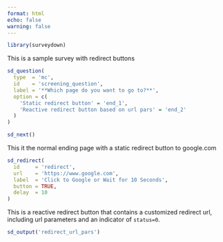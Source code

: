 ```yaml
---
format: html
echo: false
warning: false
---
```


```r
library(surveydown)
```

::: {.sd_page id=page_id}

This is a sample survey with redirect buttons

```r
sd_question(
  type  = 'mc',
  id    = 'screening_question',
  label = '**Which page do you want to go to?**',
  option = c(
    'Static redirect button' = 'end_1',
    'Reactive redirect button based on url pars' = 'end_2'
  )
)

sd_next()
```

:::

::: {.sd_page id=end_page_1}

This it the normal ending page with a static redirect button to google.com

```r
sd_redirect(
  id     = 'redirect',
  url    = 'https://www.google.com',
  label  = 'Click to Google or Wait for 10 Seconds',
  button = TRUE,
  delay  = 10
)
```

:::

::: {.sd_page id=end_page_2}

This is a reactive redirect button that contains a customized redirect url, including url parameters and an indicator of `status=0`.

```r
sd_output('redirect_url_pars')
```

:::